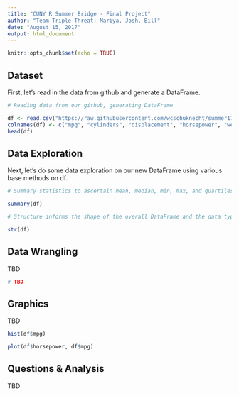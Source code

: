 ---
title: "CUNY R Summer Bridge - Final Project"
author: "Team Triple Threat: Mariya, Josh, Bill"
date: "August 15, 2017"
output: html_document
---

```{r setup, include=FALSE}
knitr::opts_chunk$set(echo = TRUE)
```

## Dataset

First, let's read in the data from github and generate a DataFrame.

```{r }
# Reading data from our github, generating DataFrame

df <- read.csv("https://raw.githubusercontent.com/wcschuknecht/summer17/master/R/final_data.txt", sep = "\t", header = FALSE, stringsAsFactors = FALSE)
colnames(df) <- c("mpg", "cylinders", "displacement", "horsepower", "weight", "acceleration", "model_year", "origin", "car_name")
head(df)
```

## Data Exploration

Next, let's do some data exploration on our new DataFrame using various base methods on df.

```{r data exploration}

# Summary statistics to ascertain mean, median, min, max, and quartiles

summary(df)

# Structure informs the shape of the overall DataFrame and the data type of each variable

str(df)

```

## Data Wrangling

TBD

```{r data wrangling}

# TBD

```

## Graphics

TBD

```{r graphics}

hist(df$mpg)

plot(df$horsepower, df$mpg)

```

## Questions & Analysis

TBD